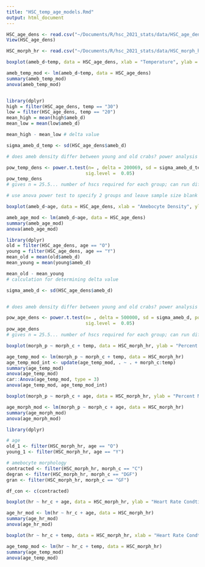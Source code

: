 ```yaml
---
title: "HSC_temp_age_models.Rmd"
output: html_document
---
```


```r
HSC_age_dens <- read.csv("~/Documents/R/hsc_2021_stats/data/HSC_age_dens.csv")
View(HSC_age_dens)

HSC_morph_hr <- read.csv("~/Documents/R/hsc_2021_stats/data/HSC_morph_hr.csv")
```

```r
boxplot(ameb_d~temp, data = HSC_age_dens, xlab = "Temperature", ylab = "Amebocyte Density")

ameb_temp_mod <- lm(ameb_d~temp, data = HSC_age_dens)
summary(ameb_temp_mod)
anova(ameb_temp_mod)


library(dplyr)
high = filter(HSC_age_dens, temp == "30")
low = filter(HSC_age_dens, temp == "20")
mean_high = mean(high$ameb_d)
mean_low = mean(low$ameb_d)

mean_high - mean_low # delta value

sigma_ameb_d_temp <- sd(HSC_age_dens$ameb_d)

# does ameb density differ between young and old crabs? power analysis to determine how many crabs needed to answer question

pow_temp_dens <- power.t.test(n= , delta = 200069, sd = sigma_ameb_d_temp, power = 0.5,
                             sig.level =  0.05)
pow_temp_dens
# gives n = 25.5... number of hscs required for each group; can run different powers to see different numbers

# use anova power test to specify 2 groups and leave sample size blank
```

```r
boxplot(ameb_d~age, data = HSC_age_dens, xlab = "Amebocyte Density", ylab = "Age")

ameb_age_mod <- lm(ameb_d~age, data = HSC_age_dens)
summary(ameb_age_mod)
anova(ameb_age_mod)

library(dplyr)
old = filter(HSC_age_dens, age == "O")
young = filter(HSC_age_dens, age == "Y")
mean_old = mean(old$ameb_d)
mean_young = mean(young$ameb_d)

mean_old - mean_young
# calculation for determining delta value

sigma_ameb_d <- sd(HSC_age_dens$ameb_d)


# does ameb density differ between young and old crabs? power analysis to determine how many crabs needed to answer question

pow_age_dens <- power.t.test(n= , delta = 500000, sd = sigma_ameb_d, power = 0.5,
                             sig.level =  0.05)
pow_age_dens
# gives n = 25.5... number of hscs required for each group; can run different powers to see different numbers
```

```r
boxplot(morph_p ~ morph_c + temp, data = HSC_morph_hr, ylab = "Percent Morphology")

age_temp_mod <- lm(morph_p ~ morph_c + temp, data = HSC_morph_hr)
age_temp_mod_int <- update(age_temp_mod, . ~ . + morph_c:temp)
summary(age_temp_mod)
anova(age_temp_mod)
car::Anova(age_temp_mod, type = 3)
anova(age_temp_mod, age_temp_mod_int)

```

```r
boxplot(morph_p ~ morph_c + age, data = HSC_morph_hr, ylab = "Percent Morphology")

age_morph_mod <- lm(morph_p ~ morph_c + age, data = HSC_morph_hr)
summary(age_morph_mod)
anova(age_morph_mod)

library(dplyr)

# age
old_1 <- filter(HSC_morph_hr, age == "O")
young_1 <- filter(HSC_morph_hr, age == "Y")

# amebocyte morphology
contracted <- filter(HSC_morph_hr, morph_c == "C")
degran <- filter(HSC_morph_hr, morph_c == "DGF")
gran <- filter(HSC_morph_hr, morph_c == "GF")

df_con <- c(contracted)

```

```r
boxplot(hr ~ hr_c + age, data = HSC_morph_hr, ylab = "Heart Rate Condtion")

age_hr_mod <- lm(hr ~ hr_c + age, data = HSC_morph_hr)
summary(age_hr_mod)
anova(age_hr_mod)
```

```r
boxplot(hr ~ hr_c + temp, data = HSC_morph_hr, xlab = "Heart Rate Condtion")

age_temp_mod <- lm(hr ~ hr_c + temp, data = HSC_morph_hr)
summary(age_temp_mod)
anova(age_temp_mod)
```
